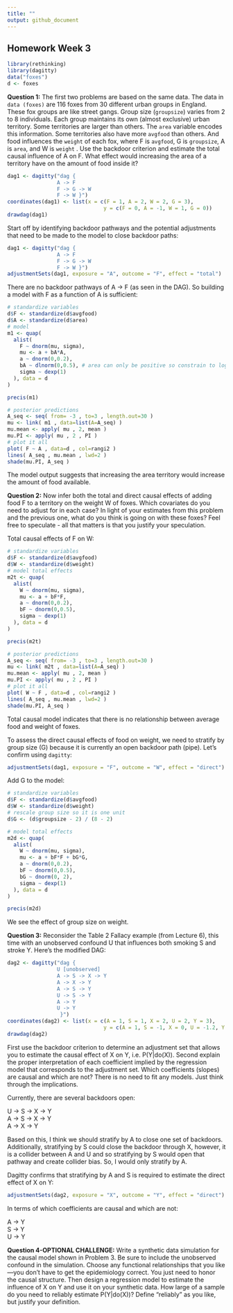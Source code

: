 ```yaml
---
title: ""
output: github_document
---
```


## Homework Week 3
```r
library(rethinking)
library(dagitty)
data("foxes")
d <- foxes
```

**Question 1:** The first two problems are based on the same data. The data in `data (foxes)` are 116 foxes from 30 different urban groups in England. These fox groups are like street gangs. Group size (`groupsize`) varies from 2 to 8 individuals. Each group maintains its own (almost exclusive) urban territory. Some territories are larger than others. The `area` variable encodes this information. Some territories also have more `avgfood` than others. And food influences the `weight` of each fox, where F is `avgfood`, G is `groupsize`, A is `area`, and W is `weight` . Use the backdoor criterion and estimate the total causal influence of A on F. What effect would increasing the area of a territory have on the amount of food inside it?

```r
dag1 <- dagitty("dag {
                A -> F 
                F -> G -> W 
                F -> W }")
coordinates(dag1) <- list(x = c(F = 1, A = 2, W = 2, G = 3), 
                               y = c(F = 0, A = -1, W = 1, G = 0))
drawdag(dag1)
```

Start off by identifying backdoor pathways and the potential adjustments that need to be made to the model to close backdoor paths:
```r
dag1 <- dagitty("dag {
                A -> F 
                F -> G -> W 
                F -> W }")
adjustmentSets(dag1, exposure = "A", outcome = "F", effect = "total")
```

There are no backdoor pathways of A -> F (as seen in the DAG). So building a model with F as a function of A is sufficient: 
```r
# standardize variables 
d$F <- standardize(d$avgfood)
d$A <- standardize(d$area)
# model
m1 <- quap(
  alist(
    F ~ dnorm(mu, sigma),
    mu <- a + bA*A,
    a ~ dnorm(0,0.2),
    bA ~ dlnorm(0,0.5), # area can only be positive so constrain to log normal
    sigma ~ dexp(1) 
  ), data = d
)

precis(m1)
```

```r
# posterior predictions 
A_seq <- seq( from= -3 , to=3 , length.out=30 )
mu <- link( m1 , data=list(A=A_seq) )
mu.mean <- apply( mu , 2, mean )
mu.PI <- apply( mu , 2 , PI )
# plot it all
plot( F ~ A , data=d , col=rangi2 )
lines( A_seq , mu.mean , lwd=2 )
shade(mu.PI, A_seq )
```

The model output suggests that increasing the area territory would increase the amount of food available. 



**Question 2:** Now infer both the total and direct causal effects of adding food F to a territory on the weight W of foxes. Which covariates do you need to adjust for in each case? In light of your estimates from this problem and the previous
one, what do you think is going on with these foxes? Feel free to speculate - all that matters is that you justify your speculation.

Total causal effects of F on W: 
```r
# standardize variables 
d$F <- standardize(d$avgfood)
d$W <- standardize(d$weight)
# model total effects
m2t <- quap(
  alist(
    W ~ dnorm(mu, sigma),
    mu <- a + bF*F,
    a ~ dnorm(0,0.2),
    bF ~ dnorm(0,0.5), 
    sigma ~ dexp(1) 
  ), data = d
)

precis(m2t)
```

```r
# posterior predictions 
A_seq <- seq( from= -3 , to=3 , length.out=30 )
mu <- link( m2t , data=list(A=A_seq) )
mu.mean <- apply( mu , 2, mean )
mu.PI <- apply( mu , 2 , PI )
# plot it all
plot( W ~ F , data=d , col=rangi2 )
lines( A_seq , mu.mean , lwd=2 )
shade(mu.PI, A_seq )
```

Total causal model indicates that there is no relationship between average food and weight of foxes.  

To assess the direct causal effects of food on weight, we need to stratify by group size (G) because it is currently an open backdoor path (pipe). Let's confirm using `dagitty`: 
```r
adjustmentSets(dag1, exposure = "F", outcome = "W", effect = "direct")
```

Add G to the model: 
```r
# standardize variables 
d$F <- standardize(d$avgfood)
d$W <- standardize(d$weight)
# rescale group size so it is one unit 
d$G <- (d$groupsize - 2) / (8 - 2)

# model total effects
m2d <- quap(
  alist(
    W ~ dnorm(mu, sigma),
    mu <- a + bF*F + bG*G,
    a ~ dnorm(0,0.2),
    bF ~ dnorm(0,0.5),
    bG ~ dnorm(0, 2), 
    sigma ~ dexp(1) 
  ), data = d
)

precis(m2d)
```

We see the effect of group size on weight. 



**Question 3:** Reconsider the Table 2 Fallacy example (from Lecture 6), this time with an unobserved confound U that influences both smoking S and stroke Y. Here’s the modified DAG:

```r
dag2 <- dagitty("dag {
                U [unobserved]
                A -> S -> X -> Y 
                A -> X -> Y
                A -> S -> Y
                U -> S -> Y
                A -> Y
                U -> Y
                 }")
coordinates(dag2) <- list(x = c(A = 1, S = 1, X = 2, U = 2, Y = 3), 
                               y = c(A = 1, S = -1, X = 0, U = -1.2, Y = 0))
drawdag(dag2)
```

First use the backdoor criterion to determine an adjustment set that allows you to estimate the causal effect of X on Y, i.e. P(Y|do(X)). Second explain the proper interpretation of each coefficient implied by the regression model that corresponds to the adjustment set. Which coefficients (slopes) are causal and which are not? There is no need to fit any models. Just think through the implications.

Currently, there are several backdoors open: 

U -> S -> X -> Y  
A -> S -> X -> Y  
A -> X -> Y   

Based on this, I think we should stratify by A to close one set of backdoors. Additionally, stratifying by S could close the backdoor through X, however, it is a collider between A and U and so stratifying by S would open that pathway and create collider bias. So, I would only stratify by A.   

Dagitty confirms that stratifying by A and S is required to estimate the direct effect of X on Y: 

```r
adjustmentSets(dag2, exposure = "X", outcome = "Y", effect = "direct")
```

In terms of which coefficients are causal and which are not: 

A -> Y   
S -> Y  
U -> Y 


**Question 4-OPTIONAL CHALLENGE:** Write a synthetic data simulation for the causal model shown in Problem 3. Be sure to include the unobserved confound in the simulation. Choose any functional relationships that you like—you don’t have to get the epidemiology correct. You just need to honor the causal structure. Then design a regression model to estimate the influence of X on Y and use it on your synthetic data. How large of a sample do you need to reliably estimate P(Y|do(X))? Define “reliably” as you like, but justify your definition. 
